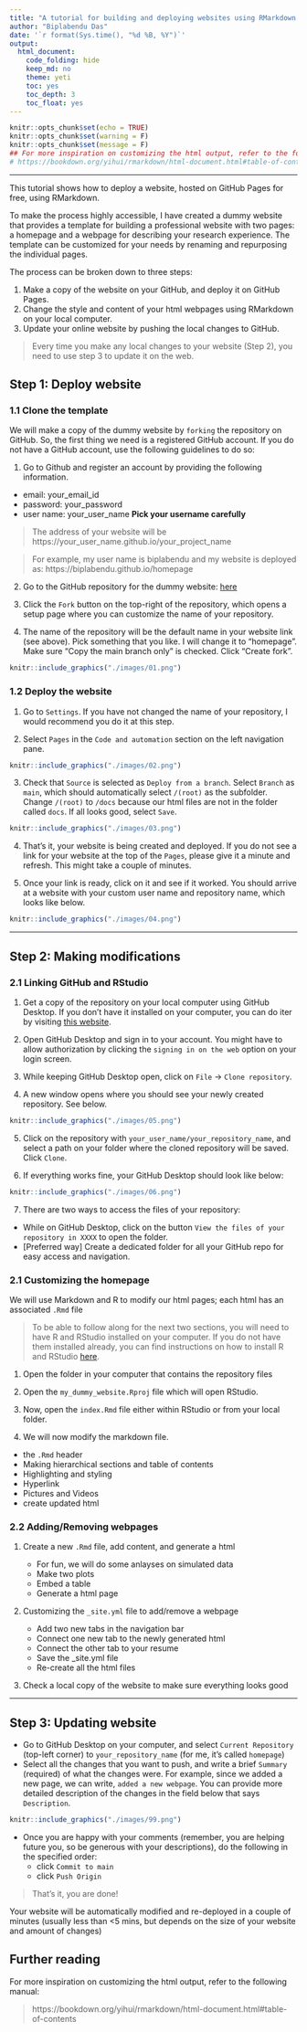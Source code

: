 ```yaml
---
title: "A tutorial for building and deploying websites using RMarkdown and GitHub"
author: "Biplabendu Das"
date: '`r format(Sys.time(), "%d %B, %Y")`'
output:
  html_document:
    code_folding: hide
    keep_md: no
    theme: yeti
    toc: yes
    toc_depth: 3
    toc_float: yes
---
```


```r
knitr::opts_chunk$set(echo = TRUE)
knitr::opts_chunk$set(warning = F)
knitr::opts_chunk$set(message = F)
## For more inspiration on customizing the html output, refer to the following:
# https://bookdown.org/yihui/rmarkdown/html-document.html#table-of-contents
```


<style>
body {text-align: left}
</style>

___

This tutorial shows how to deploy a website, hosted on GitHub Pages for free, using RMarkdown.

To make the process highly accessible, I have created a dummy website that provides a template for building a professional website with two pages: a homepage and a webpage for describing your research experience. The template can be customized for your needs by renaming and repurposing the individual pages.

The process can be broken down to three steps:

1. Make a copy of the website on your GitHub, and deploy it on GitHub Pages.
2. Change the style and content of your html webpages using RMarkdown on your local computer.
3. Update your online website by pushing the local changes to GitHub.

> Every time you make any local changes to your website (Step 2), you need to use step 3 to update it on the web.


## Step 1: Deploy website

### 1.1 Clone the template

We will make a copy of the dummy website by `forking` the repository on GitHub. So, the first thing we need is a registered GitHub account. If you do not have a GitHub account, use the following guidelines to do so:

1. Go to Github and register an account by providing the following information.
  - email: your_email_id
  - password: your_password
  - user name: your_user_name **Pick your username carefully**
  
> The address of your website will be https://your_user_name.github.io/your_project_name

> For example, my user name is biplabendu and my website is deployed as: https://biplabendu.github.io/homepage

2. Go to the GitHub repository for the dummy website: [here](https://github.com/biplabendu/my_dummy_website)

3. Click the `Fork` button on the top-right of the repository, which opens a setup page where you can customize the name of your repository.

4. The name of the repository will be the default name in your website link (see above). Pick something that you like. I will change it to "homepage". Make sure "Copy the main branch only" is checked. Click "Create fork".


```r
knitr::include_graphics("./images/01.png")
```
 


### 1.2 Deploy the website

1. Go to `Settings`. If you have not changed the name of your repository, I would recommend you do it at this step.

2. Select `Pages` in the `Code and automation` section on the left navigation pane.


```r
knitr::include_graphics("./images/02.png")
```
 

3. Check that `Source` is selected as `Deploy from a branch`. Select `Branch` as `main`, which should automatically select `/(root)` as the subfolder. Change `/(root)` to `/docs` because our html files are not in the folder called `docs`. If all looks good, select `Save`.


```r
knitr::include_graphics("./images/03.png")
```
 

4. That's it, your website is being created and deployed. If you do not see a link for your website at the top of the `Pages`, please give it a minute and refresh. This might take a couple of minutes.

5. Once your link is ready, click on it and see if it worked. You should arrive at a website with your custom user name and repository name, which looks like below.

```r
knitr::include_graphics("./images/04.png")
```
 

___

## Step 2: Making modifications

### 2.1 Linking GitHub and RStudio

1. Get a copy of the repository on your local computer using GitHub Desktop. If you don't have it installed on your computer, you can do iter by visiting [this website](https://desktop.github.com/).

2. Open GitHub Desktop and sign in to your account. You might have to allow authorization by clicking the `signing in on the web` option on your login screen.

3. While keeping GitHub Desktop open, click on `File` -> `Clone repository`.

4. A new window opens where you should see your newly created repository. See below.


```r
knitr::include_graphics("./images/05.png")
```
 

5. Click on the repository with `your_user_name/your_repository_name`, and select a path on your folder where the cloned repository will be saved. Click `Clone`.

6. If everything works fine, your GitHub Desktop should look like below:


```r
knitr::include_graphics("./images/06.png")
```
 

7. There are two ways to access the files of your repository:
  - While on GitHub Desktop, click on the button `View the files of your repository in XXXX` to open the folder.
  - [Preferred way] Create a dedicated folder for all your GitHub repo for easy access and navigation.


### 2.1 Customizing the homepage

We will use Markdown and R to modify our html pages; each html has an associated `.Rmd` file

> To be able to follow along for the next two sections, you will need to have R and RStudio installed on your computer. If you do not have them installed already, you can find instructions on how to install R and RStudio [here](https://rstudio-education.github.io/hopr/starting.html).

1. Open the folder in your computer that contains the repository files

2. Open the `my_dummy_website.Rproj` file which will open RStudio.

3. Now, open the `index.Rmd` file either within RStudio or from your local folder.

4. We will now modify the markdown file.


- the `.Rmd` header
- Making hierarchical sections and table of contents
- Highlighting and styling
- Hyperlink
- Pictures and Videos
- create updated html


### 2.2 Adding/Removing webpages

1. Create a new `.Rmd` file, add content, and generate a html

    - For fun, we will do some anlayses on simulated data
    - Make two plots
    - Embed a table
    - Generate a html page

2. Customizing the `_site.yml` file to add/remove a webpage


    - Add two new tabs in the navigation bar
    - Connect one new tab to the newly generated html
    - Connect the other tab to your resume
    - Save the _site.yml file
    - Re-create all the html files

3. Check a local copy of the website to make sure everything looks good

___

## Step 3: Updating website

- Go to GitHub Desktop on your computer, and select `Current Repository` (top-left corner) to `your_repository_name` (for me, it's called `homepage`)
- Select all the changes that you want to push, and write a brief `Summary` (required) of what the changes were. For example, since we added a new page, we can write, `added a new webpage`. You can provide more detailed description of the changes in the field below that says `Description`.


```r
knitr::include_graphics("./images/99.png")
```
 

- Once you are happy with your comments (remember, you are helping future you, so be generous with your descriptions), do the following in the specified order:
    - click `Commit to main`
    - click `Push Origin`
    
> That's it, you are done! 

Your website will be automatically modified and re-deployed in a couple of minutes (usually less than <5 mins, but depends on the size of your website and amount of changes)



## Further reading

For more inspiration on customizing the html output, refer to the following manual:

> https://bookdown.org/yihui/rmarkdown/html-document.html#table-of-contents

